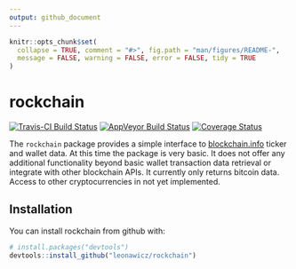```yaml
---
output: github_document
---
```


<!-- README.md is generated from README.Rmd. Please edit that file -->

```r
knitr::opts_chunk$set(
  collapse = TRUE, comment = "#>", fig.path = "man/figures/README-",
  message = FALSE, warning = FALSE, error = FALSE, tidy = TRUE
)
```

# rockchain

[![Travis-CI Build Status](https://travis-ci.org/leonawicz/rockchain.svg?branch=master)](https://travis-ci.org/leonawicz/rockchain)
[![AppVeyor Build Status](https://ci.appveyor.com/api/projects/status/github/leonawicz/rockchain?branch=master&svg=true)](https://ci.appveyor.com/project/leonawicz/rockchain)
[![Coverage Status](https://img.shields.io/codecov/c/github/leonawicz/rockchain/master.svg)](https://codecov.io/github/leonawicz/rockchain?branch=master)

The `rockchain` package provides a simple interface to [blockchain.info](https://blockchain.info/) ticker and wallet data. At this time the package is very basic. It does not offer any additional functionality beyond basic wallet transaction data retrieval or integrate with other blockchain APIs. It currently only returns bitcoin data. Access to other cryptocurrencies in not yet implemented.

## Installation

You can install rockchain from github with:

```r
# install.packages("devtools")
devtools::install_github("leonawicz/rockchain")
```

